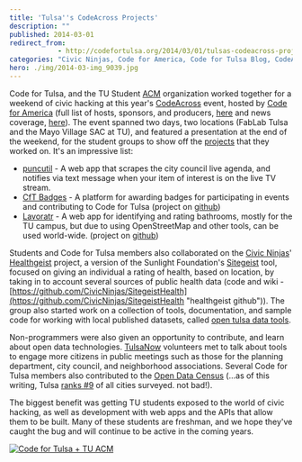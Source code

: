 ```yaml
---
title: 'Tulsa''s CodeAcross Projects'
description: ""
published: 2014-03-01
redirect_from: 
            - http://codefortulsa.org/2014/03/01/tulsas-codeacross-projects/
categories: "Civic Ninjas, Code for America, Code for Tulsa Blog, CodeAcross, Fab Lab Tulsa, HealthGeist, open data census, TU ACM"
hero: ./img/2014-03-img_9039.jpg
---
```

Code for Tulsa, and the TU Student [ACM](http://orgs.utulsa.edu/acm/ "Student Chapter of the Association for Computing Machinery") organization worked together for a weekend of civic hacking at this year's [CodeAcross](http://codefortulsa.org/2014/02/19/code-across-2014-beyond-transparency/ "Code Across 2014: Beyond Transparency") event, hosted by [Code for America](http://codeforamerica.org/ "Code for America") (full list of hosts, sponsors, and producers, [here](http://codefortulsa.org/2014/02/19/code-across-2014-beyond-transparency/ "Code Across 2014: Beyond Transparency") and news coverage, [here](http://www.tulsaworld.com/homepagelatest/saturday-hackathon-encourages-programmers-to-devise-apps-for-tulsa/article_4b570e1c-9c11-11e3-9634-0017a43b2370.html)). The event spanned two days, two locations (FabLab Tulsa and the Mayo Village SAC at TU), and featured a presentation at the end of the weekend, for the student groups to show off the [projects](http://www.kjrh.com/news/local-news/tulsa-computer-experts-creating-new-civic-innovations-using-tulsas-open-government-data) that they worked on. It's an impressive list:

- [puncutil](https://github.com/codefortulsa/punctuil "punctuil") - A web app that scrapes the city council live agenda, and notifies via text message when your item of interest is on the live TV stream.
- [CfT Badges](http://badges.codefortulsa.org "badges.codefortulsa.org") - A platform for awarding badges for participating in events and contributing to Code for Tulsa (project on [github](https://github.com/codefortulsa/badges))
- [Lavoratr](http://buttsdisease.webatu.com "lavoratr") - A web app for identifying and rating bathrooms, mostly for the TU campus, but due to using OpenStreetMap and other tools, can be used world-wide. (project on [github](https://github.com/Tablesalt/Lavoratr))

Students and Code for Tulsa members also collaborated on the [Civic Ninjas](http://civicninjas.org/ "Civic Ninjas")' [Healthgeist](http://206.214.166.144 "Healthgeist") project, a version of the Sunlight Foundation's [Sitegeist](http://sitegeist.sunlightfoundation.com/ "sitegeist") tool, focused on giving an individual a rating of health, based on location, by taking in to account several sources of public health data (code and wiki - [https://github.com/CivicNinjas/SitegeistHealth](https://github.com/CivicNinjas/SitegeistHealth "healthgeist github")). The group also started work on a collection of tools, documentation, and sample code for working with local published datasets, called [open tulsa data tools](https://github.com/codefortulsa/OpenTulsaDataTools "Open Tulsa Data Tools").

Non-programmers were also given an opportunity to contribute, and learn about open data technologies. [TulsaNow](http://tulsanow.org "tulsanow") volunteers met to talk about tools to engage more citizens in public meetings such as those for the planning department, city council, and neighborhood associations. Several Code for Tulsa members also contributed to the [Open Data Census](http://us-city.census.okfn.org/place/tulsa "tulsa open data census") (...as of this writing, Tulsa [ranks #9](http://us-city.census.okfn.org/ "open data census") of all cities surveyed. not bad!).

The biggest benefit was getting TU students exposed to the world of civic hacking, as well as development with web apps and the APIs that allow them to be built. Many of these students are freshman, and we hope they've caught the bug and will continue to be active in the coming years.

[![Code for Tulsa + TU ACM](./img/2014-03-img_9039.jpg)](http://codefortulsa.files.wordpress.com/2014/03/img_9039.jpg)
